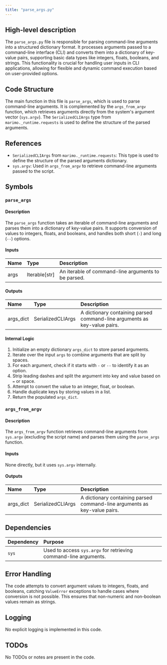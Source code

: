 ```yaml
---
title: "parse_args.py"
---
```


## High-level description

The `parse_args.py` file is responsible for parsing command-line arguments into a structured dictionary format. It processes arguments passed to a command-line interface (CLI) and converts them into a dictionary of key-value pairs, supporting basic data types like integers, floats, booleans, and strings. This functionality is crucial for handling user inputs in CLI applications, allowing for flexible and dynamic command execution based on user-provided options.

## Code Structure

The main function in this file is `parse_args`, which is used to parse command-line arguments. It is complemented by the `args_from_argv` function, which retrieves arguments directly from the system's argument vector (`sys.argv`). The `SerializedCLIArgs` type from `marimo._runtime.requests` is used to define the structure of the parsed arguments.

## References

- `SerializedCLIArgs` from `marimo._runtime.requests`: This type is used to define the structure of the parsed arguments dictionary.
- `sys.argv`: Used in `args_from_argv` to retrieve command-line arguments passed to the script.

## Symbols

### `parse_args`
#### Description
The `parse_args` function takes an iterable of command-line arguments and parses them into a dictionary of key-value pairs. It supports conversion of values to integers, floats, and booleans, and handles both short (`-`) and long (`--`) options.

#### Inputs
| Name | Type | Description |
|:-----|:-----|:------------|
| args | Iterable[str] | An iterable of command-line arguments to be parsed. |

#### Outputs
| Name | Type | Description |
|:-----|:-----|:------------|
| args_dict | SerializedCLIArgs | A dictionary containing parsed command-line arguments as key-value pairs. |

#### Internal Logic
1. Initialize an empty dictionary `args_dict` to store parsed arguments.
2. Iterate over the input `args` to combine arguments that are split by spaces.
3. For each argument, check if it starts with `-` or `--` to identify it as an option.
4. Strip leading dashes and split the argument into key and value based on `=` or space.
5. Attempt to convert the value to an integer, float, or boolean.
6. Handle duplicate keys by storing values in a list.
7. Return the populated `args_dict`.

### `args_from_argv`
#### Description
The `args_from_argv` function retrieves command-line arguments from `sys.argv` (excluding the script name) and parses them using the `parse_args` function.

#### Inputs
None directly, but it uses `sys.argv` internally.

#### Outputs
| Name | Type | Description |
|:-----|:-----|:------------|
| args_dict | SerializedCLIArgs | A dictionary containing parsed command-line arguments as key-value pairs. |

## Dependencies

| Dependency | Purpose |
|:-----------|:--------|
| `sys` | Used to access `sys.argv` for retrieving command-line arguments. |

## Error Handling

The code attempts to convert argument values to integers, floats, and booleans, catching `ValueError` exceptions to handle cases where conversion is not possible. This ensures that non-numeric and non-boolean values remain as strings.

## Logging

No explicit logging is implemented in this code.

## TODOs

No TODOs or notes are present in the code.